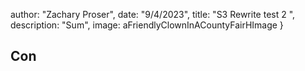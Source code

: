 



  author: "Zachary Proser",
  date: "9/4/2023",
  title: "S3 Rewrite test 2 ",
  description: "Sum", 
  image: aFriendlyClownInACountyFairHImage
}


## Con
